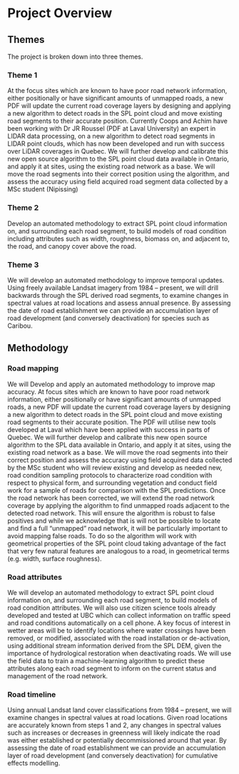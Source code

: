 # Project Overview {-#projoverview}

## Themes {-#themes}

The project is broken down into three themes.

### Theme 1 {-#theme1}

At the focus sites which are known to have poor road network information, either positionally or have significant amounts of unmapped roads, a new PDF will update the current road coverage layers by designing and applying a new algorithm to detect roads in the SPL point cloud and move existing road segments to their accurate position. Currently Coops and Achim have been working with Dr JR Roussel (PDF at Laval University) an expert in LIDAR data processing, on a new algorithm to detect road segments in LIDAR point clouds, which has now been developed and run with success over LiDAR coverages in Quebec. We will further develop and calibrate this new open source algorithm to the SPL point cloud data available in Ontario, and apply it at sites, using the existing road network as a base. We will move the road segments into their correct position using the algorithm, and assess the accuracy using field acquired road segment data collected by a MSc student (Nipissing)

### Theme 2 {-#theme2}

Develop an automated methodology to extract SPL point cloud information on, and surrounding each road segment, to build models of road condition including  attributes such as width, roughness, biomass on, and adjacent to, the road, and canopy cover above the road.

### Theme 3 {-#theme3}

We will develop an automated methodology to improve temporal updates. Using freely available Landsat imagery from 1984 – present, we will drill backwards through the SPL derived road segments, to examine changes in spectral values at road locations and assess annual presence. By assessing the date of road establishment we can provide an accumulation layer of road development (and conversely deactivation) for species such as Caribou.


## Methodology {-#methods}

### Road mapping {-#mapping}

We will Develop and apply an automated methodology to improve map accuracy. At focus sites which are known to have poor road network information, either positionally or have significant amounts of unmapped roads, a new PDF will update the current road coverage layers by designing a new algorithm to detect roads in the SPL point cloud and move existing road segments to their accurate position. The PDF will utilise new tools developed at Laval which have been applied with success in parts of Quebec. We will further develop and calibrate this new open source algorithm to the SPL data available in Ontario, and apply it at sites, using the existing road network as a base. We will move the road segments into their correct position and assess the accuracy using field acquired data collected by the MSc student who will review existing and develop as needed new, road condition sampling protocols to characterize road condition with respect to physical form, and surrounding vegetation and conduct field work for a sample of roads for comparison with the SPL predictions. Once the road network has been corrected, we will extend the road network coverage by applying the algorithm to find unmapped roads adjacent to the detected road network. This will ensure the algorithm is robust to false positives and while we acknowledge that is will not be possible to locate and find a full “unmapped” road network, it will be particularly important to avoid mapping false roads. To do so the algorithm will work with geometrical properties of the SPL point cloud taking advantage of the fact that very few natural features are analogous to a road, in geometrical terms (e.g. width, surface roughness). 

### Road attributes {-#attributes}

We will develop an automated methodology to extract SPL point cloud information on, and surrounding each road segment, to build models of road condition attributes. We will also use citizen science tools already developed and tested at UBC which can collect information on traffic speed and road conditions automatically on a cell phone. A key focus of interest in wetter areas will be to identify locations where water crossings have been removed, or modified, associated with the road installation or de-activation, using additional stream information derived from the SPL DEM, given the importance of hydrological restoration when deactivating roads. We will use the field data to train a machine-learning algorithm to predict these attributes along each road segment to inform on the current status and management of the road network. 

### Road timeline {-#timeline}

Using annual Landsat land cover classifications from 1984 – present, we will examine changes in spectral values at road locations. Given road locations are accurately known from steps 1 and 2, any changes in spectral values such as increases or decreases in greenness will likely indicate the road was either established or potentially decommissioned around that year. By assessing the date of road establishment we can provide an accumulation layer of road development (and conversely deactivation) for cumulative effects modelling.